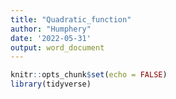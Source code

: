```yaml
---
title: "Quadratic_function"
author: "Humphery"
date: '2022-05-31'
output: word_document
---
```


```r
knitr::opts_chunk$set(echo = FALSE)
library(tidyverse)



```

